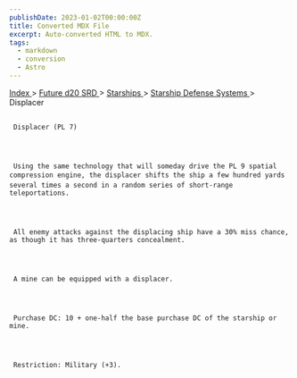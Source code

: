 ```yaml
---
publishDate: 2023-01-02T00:00:00Z
title: Converted MDX File
excerpt: Auto-converted HTML to MDX.
tags:
  - markdown
  - conversion
  - Astro
---
```







[
      Index
     ](-index)
     >
     [
      Future d20 SRD
     ](future-d20-srd-index)
     >
     [
      Starships
     ](future-d20-srd-starships-index)
     >
     [
      Starship Defense Systems
     ](future-d20-srd-starships-starship-defense-systems-index)
     > Displacer
    





## 
     Displacer (PL 7)
    



     Using the same technology that will someday drive the PL 9 spatial compression engine, the displacer shifts the ship a few hundred yards several times a second in a random series of short-range teleportations.
    



     All enemy attacks against the displacing ship have a 30% miss chance, as though it has three-quarters concealment.
    



     A mine can be equipped with a displacer.
    



     Purchase DC: 10 + one-half the base purchase DC of the starship or mine.
    



     Restriction: Military (+3).
    





